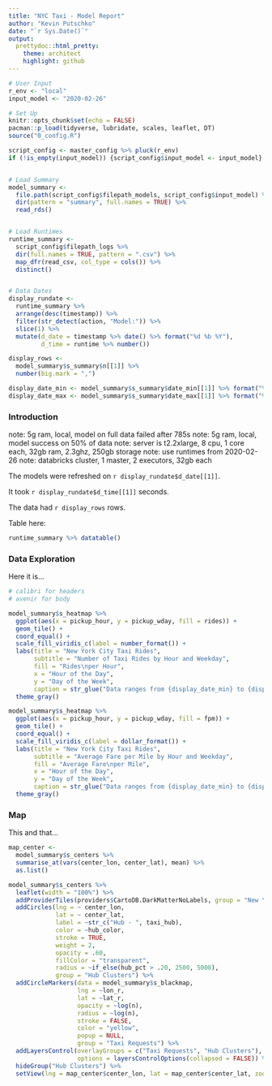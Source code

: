 ```yaml
---
title: "NYC Taxi - Model Report"
author: "Kevin Putschko"
date: "`r Sys.Date()`"
output: 
  prettydoc::html_pretty:
    theme: architect
    highlight: github
---
```


```r

# User Input
r_env <- "local"
input_model <- "2020-02-26"

# Set Up
knitr::opts_chunk$set(echo = FALSE)
pacman::p_load(tidyverse, lubridate, scales, leaflet, DT)
source("0_config.R")

script_config <- master_config %>% pluck(r_env)
if (!is_empty(input_model)) {script_config$input_model <- input_model}


# Load Summary
model_summary <- 
  file.path(script_config$filepath_models, script_config$input_model) %>% 
  dir(pattern = "summary", full.names = TRUE) %>% 
  read_rds()


# Load Runtimes
runtime_summary <- 
  script_config$filepath_logs %>% 
  dir(full.names = TRUE, pattern = ".csv") %>% 
  map_dfr(read_csv, col_type = cols()) %>% 
  distinct()


# Data Dates
display_rundate <- 
  runtime_summary %>% 
  arrange(desc(timestamp)) %>% 
  filter(str_detect(action, "Model:")) %>% 
  slice(1) %>% 
  mutate(d_date = timestamp %>% date() %>% format("%d %b %Y"),
         d_time = runtime %>% number())

display_rows <- 
  model_summary$s_summary$n[[1]] %>% 
  number(big.mark = ",")

display_date_min <- model_summary$s_summary$date_min[[1]] %>% format("%b %Y")
display_date_max <- model_summary$s_summary$date_max[[1]] %>% format("%b %Y")
```


### Introduction

note: 5g ram, local, model on full data failed after 785s
note: 5g ram, local, model success on 50% of data
note: server is t2.2xlarge, 8 cpu, 1 core each, 32gb ram, 2.3ghz, 250gb storage
note: use runtimes from 2020-02-26
note: databricks cluster, 1 master, 2 executors, 32gb each

The models were refreshed on `r display_rundate$d_date[[1]]`.  

It took `r display_rundate$d_time[[1]]` seconds.

The data had `r display_rows` rows.

Table here:

```r
runtime_summary %>% datatable()
```

### Data Exploration

Here it is...

```r
# calibri for headers
# avenir for body

model_summary$s_heatmap %>%
  ggplot(aes(x = pickup_hour, y = pickup_wday, fill = rides)) +
  geom_tile() +
  coord_equal() +
  scale_fill_viridis_c(label = number_format()) +
  labs(title = "New York City Taxi Rides", 
       subtitle = "Number of Taxi Rides by Hour and Weekday",
       fill = "Rides\nper Hour",
       x = "Hour of the Day",
       y = "Day of the Week",
       caption = str_glue("Data ranges from {display_date_min} to {display_date_max}")) +
  theme_gray()

model_summary$s_heatmap %>%
  ggplot(aes(x = pickup_hour, y = pickup_wday, fill = fpm)) +
  geom_tile() +
  coord_equal() +
  scale_fill_viridis_c(label = dollar_format()) +
  labs(title = "New York City Taxi Rides", 
       subtitle = "Average Fare per Mile by Hour and Weekday",
       fill = "Average Fare\nper Mile",
       x = "Hour of the Day",
       y = "Day of the Week",
       caption = str_glue("Data ranges from {display_date_min} to {display_date_max}")) +
  theme_gray()
```

### Map

This and that...

```r
map_center <-
  model_summary$s_centers %>%
  summarise_at(vars(center_lon, center_lat), mean) %>%
  as.list()

model_summary$s_centers %>%
  leaflet(width = "100%") %>%
  addProviderTiles(providers$CartoDB.DarkMatterNoLabels, group = "New York City") %>%
  addCircles(lng = ~ center_lon,
             lat = ~ center_lat,
             label = ~str_c("Hub - ", taxi_hub),
             color = ~hub_color,
             stroke = TRUE,
             weight = 2,
             opacity = .60,
             fillColor = "transparent",
             radius = ~if_else(hub_pct > .20, 2500, 5000),
             group = "Hub Clusters") %>%
  addCircleMarkers(data = model_summary$s_blackmap,
                   lng = ~lon_r,
                   lat = ~lat_r,
                   opacity = ~log(n),
                   radius = ~log(n),
                   stroke = FALSE,
                   color = "yellow",
                   popup = NULL,
                   group = "Taxi Requests") %>%
  addLayersControl(overlayGroups = c("Taxi Requests", "Hub Clusters"),
                   options = layersControlOptions(collapsed = FALSE)) %>%
  hideGroup("Hub Clusters") %>%
  setView(lng = map_center$center_lon, lat = map_center$center_lat, zoom = 10)
```

